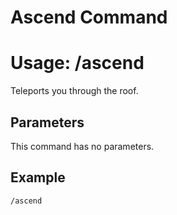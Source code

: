 # Ascend Command
# Usage: /ascend
Teleports you through the roof.

## Parameters
This command has no parameters.

## Example
`/ascend`
